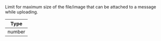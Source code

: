 Limit for maximum size of the file/image that can be attached to a message while uploading.

| Type   |
| ------ |
| number |
